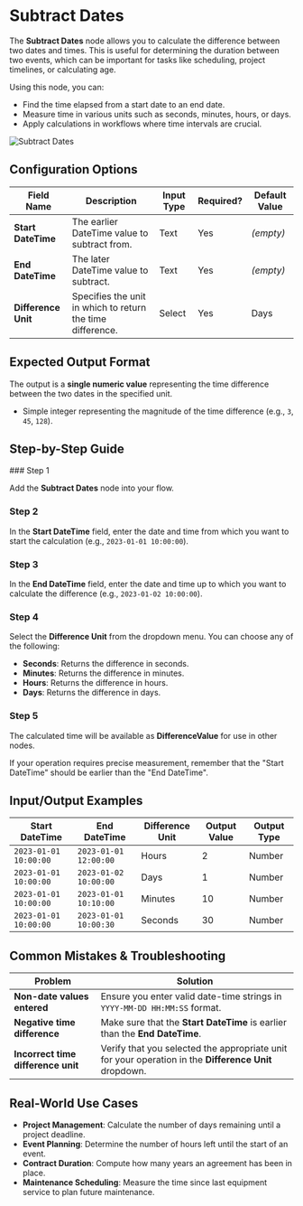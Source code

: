 
# Subtract Dates

The **Subtract Dates** node allows you to calculate the difference between two dates and times. This is useful for determining the duration between two events, which can be important for tasks like scheduling, project timelines, or calculating age.

Using this node, you can:

- Find the time elapsed from a start date to an end date.
- Measure time in various units such as seconds, minutes, hours, or days.
- Apply calculations in workflows where time intervals are crucial.

![Subtract Dates](./subtract-dates.png)

## Configuration Options

| Field Name          | Description                                                | Input Type | Required? | Default Value |
| ------------------- | ---------------------------------------------------------- | ---------- | --------- | ------------- |
| **Start DateTime**  | The earlier DateTime value to subtract from.               | Text       | Yes       | _(empty)_     |
| **End DateTime**    | The later DateTime value to subtract.                      | Text       | Yes       | _(empty)_     |
| **Difference Unit** | Specifies the unit in which to return the time difference. | Select     | Yes       | Days          |

## Expected Output Format

The output is a **single numeric value** representing the time difference between the two dates in the specified unit.

- Simple integer representing the magnitude of the time difference (e.g., `3`, `45`, `128`).

## Step-by-Step Guide

<Steps>
### Step 1

Add the **Subtract Dates** node into your flow.

### Step 2

In the **Start DateTime** field, enter the date and time from which you want to start the calculation (e.g., `2023-01-01 10:00:00`).

### Step 3

In the **End DateTime** field, enter the date and time up to which you want to calculate the difference (e.g., `2023-01-02 10:00:00`).

### Step 4

Select the **Difference Unit** from the dropdown menu. You can choose any of the following:

- **Seconds**: Returns the difference in seconds.
- **Minutes**: Returns the difference in minutes.
- **Hours**: Returns the difference in hours.
- **Days**: Returns the difference in days.

### Step 5

The calculated time will be available as **DifferenceValue** for use in other nodes.

</Steps>

<Callout type="info" title="Tip">
  If your operation requires precise measurement, remember that the "Start
  DateTime" should be earlier than the "End DateTime".
</Callout>

## Input/Output Examples

| Start DateTime        | End DateTime          | Difference Unit | Output Value | Output Type |
| --------------------- | --------------------- | --------------- | ------------ | ----------- |
| `2023-01-01 10:00:00` | `2023-01-01 12:00:00` | Hours           | 2            | Number      |
| `2023-01-01 10:00:00` | `2023-01-02 10:00:00` | Days            | 1            | Number      |
| `2023-01-01 10:00:00` | `2023-01-01 10:10:00` | Minutes         | 10           | Number      |
| `2023-01-01 10:00:00` | `2023-01-01 10:00:30` | Seconds         | 30           | Number      |

## Common Mistakes & Troubleshooting

| Problem                            | Solution                                                                                              |
| ---------------------------------- | ----------------------------------------------------------------------------------------------------- |
| **Non-date values entered**        | Ensure you enter valid date-time strings in `YYYY-MM-DD HH:MM:SS` format.                             |
| **Negative time difference**       | Make sure that the **Start DateTime** is earlier than the **End DateTime**.                           |
| **Incorrect time difference unit** | Verify that you selected the appropriate unit for your operation in the **Difference Unit** dropdown. |

## Real-World Use Cases

- **Project Management**: Calculate the number of days remaining until a project deadline.
- **Event Planning**: Determine the number of hours left until the start of an event.
- **Contract Duration**: Compute how many years an agreement has been in place.
- **Maintenance Scheduling**: Measure the time since last equipment service to plan future maintenance.
